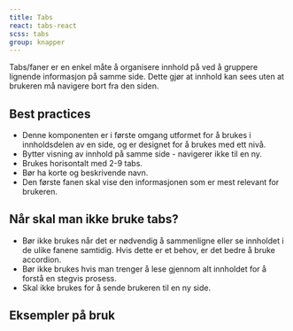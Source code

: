 ```yaml
---
title: Tabs
react: tabs-react
scss: tabs
group: knapper
---
```



<Ingress>
    Tabs/faner er en enkel måte å organisere innhold på ved å gruppere lignende informasjon på samme side. Dette gjør at
    innhold kan sees uten at brukeren må navigere bort fra den siden.
</Ingress>

<ComponentExample title="Tabs" component={TabsExample} codeExample={tabsExampleCode} />

## Best practices

-   Denne komponenten er i første omgang utformet for å brukes i innholdsdelen av en side, og er designet for å brukes med ett nivå.
-   Bytter visning av innhold på samme side - navigerer ikke til en ny.
-   Brukes horisontalt med 2-9 tabs.
-   Bør ha korte og beskrivende navn.
-   Den første fanen skal vise den informasjonen som er mest relevant for brukeren.

## Når skal man ikke bruke tabs?

-   Bør ikke brukes når det er nødvendig å sammenligne eller se innholdet i de ulike fanene samtidig. Hvis dette er et behov, er det bedre å bruke accordion.
-   Bør ikke brukes hvis man trenger å lese gjennom alt innholdet for å forstå en stegvis prosess.
-   Skal ikke brukes for å sende brukeren til en ny side.

## Eksempler på bruk

<PortalImage src="/assets/documentation/tab/tab-animation.gif" caption="Eksempel på navigasjon mellom faner." />

<Grid className="jkl-spacing-xl--bottom">
    <PortalImage src="/assets/documentation/tab/tab-one.png" alt="" />
    <PortalImage src="/assets/documentation/tab/tab-two.png" alt="" />
</Grid>
